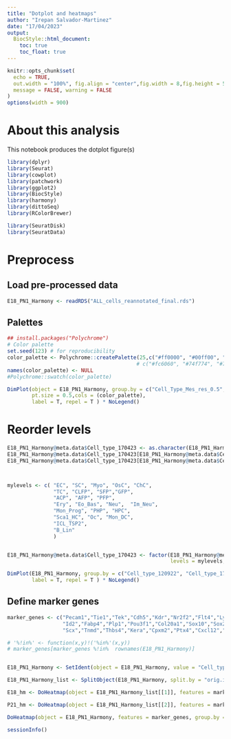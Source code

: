 ```yaml
---
title: "Dotplot and heatmaps"
author: "Irepan Salvador-Martinez"
date: "17/04/2023"
output:
  BiocStyle::html_document:
    toc: true
    toc_float: true
---
```


```r
knitr::opts_chunk$set(
  echo = TRUE, 
  out.width = "100%", fig.align = "center",fig.width = 8,fig.height = 5,
  message = FALSE, warning = FALSE
)
options(width = 900)
```



# About this analysis

This notebook produces the dotplot figure(s)


```r
library(dplyr)
library(Seurat)
library(cowplot)
library(patchwork)
library(ggplot2)
library(BiocStyle)
library(harmony)
library(dittoSeq)
library(RColorBrewer)

library(SeuratDisk)
library(SeuratData)
```
# Preprocess

## Load pre-processed data



```r
E18_PN1_Harmony <- readRDS("ALL_cells_reannotated_final.rds")
```

## Palettes

```r
## install.packages("Polychrome")
# Color palette
set.seed(123) # for reproducibility
color_palette <- Polychrome::createPalette(25,c("#ff0000", "#00ff00", "#0000ff")) 
                                          # c("#fc6060", "#74f774", "#7c7cfc"))
names(color_palette) <- NULL
#Polychrome::swatch(color_palette)
```


```r
DimPlot(object = E18_PN1_Harmony, group.by = c("Cell_Type_Mes_res_0.5", "Cell_type_120922"),
        pt.size = 0.5,cols = (color_palette),
        label = T, repel = T ) * NoLegend()


```


# Reorder levels

```r
E18_PN1_Harmony@meta.data$Cell_type_170423 <- as.character(E18_PN1_Harmony@meta.data$Cell_type_120922)
E18_PN1_Harmony@meta.data$Cell_type_170423[E18_PN1_Harmony@meta.data$Cell_type_170423=="Chondrogenic"] = "ChC"
E18_PN1_Harmony@meta.data$Cell_type_170423[E18_PN1_Harmony@meta.data$Cell_type_170423=="Osteogenic"] = "OsC"



mylevels <- c( "EC", "SC", "Myo", "OsC", "ChC",
               "TC", "CLFP", "SFP","GFP", 
               "ACP", "AFP", "PFP", 
               "Ery", "Eo_Bas", "Neu",  "Im_Neu",
               "Mon_Prog", "PHP", "HPC",
               "Sca1_HC", "Oc", "Mon_DC",
               "ICL_TSP2",
               "B_Lin"
               )


E18_PN1_Harmony@meta.data$Cell_type_170423 <- factor(E18_PN1_Harmony@meta.data$Cell_type_170423, 
                                                     levels = mylevels, ordered = TRUE)

```


```r
DimPlot(E18_PN1_Harmony, group.by = c("Cell_type_120922", "Cell_type_170423"),
        label = T, repel = T ) * NoLegend()
```

## Define marker genes 

```r
marker_genes <- c("Pecam1","Tie1","Tek","Cdh5","Kdr","Nr2f2","Flt4","Ly6c1","Kitl","Ctla2a",
                  "Id2","Fabp4","Plp1","Pou3f1","Col20a1","Sox10","Sox2","Pax7","Myf5","Fgfr4","Cdh15","Msc","Myod1","Pitx2","Acta2","Tagln","Sox8","Runx2","Bglap","Sp7","Mmp13","Spp1","Ibsp","Bglap2","Cd200","Col2a1","Col9a1","Col9a2","Col9a3","Acan","Sox9","Sox5","Fmod",#"Pgr4",
                  "Scx","Tnmd","Thbs4","Kera","Cpxm2","Ptx4","Cxcl12","Ly6h","Lpl","Ghr","Entpd2","Ly6a","Cadm3","Cd248","Prrx2","Twist2","Ntrk2","Gas6","Eln","Igfbp2","Gdf5","Pthlh","Barx1","Cd55","Ackr2","Tspan15","Procr","Hbegf","Prg4","Sema3a","Wnt4","Ptch2","Gli1","Notch3","Angpt2","Gata6","Steap4","Prrx1","Col1a1","Col1a2","Pdgfra","Nusap1","Cenpf","Cenpe","Mki67","Gypa","Hbb-bt","Hba-a2","Slc4a1","Il6","Cd69","Ms4a2","Cd200r3","Nkg7","Gzmb","Il4","Il13","Mmp9","Il1rn","S100a9","Cxcl2","Cxcr2","Cd177","Ly6g","Retnlg","Cd14","Adgre1","F13a1","Ms4a6c","Cd48","H2-DMa","Ptprc","Cd52","Cd53","Kit","Flt3","Elane","Hmga2","Ctsg","Tal1","Meis1","H2-Aa","Cd74","Ctsk","Tnfrsf11a","Atp6v0d2","Cd83","C1qb","C1qa","Ms4a7","Cd7","Cd3g","Ccl5","Trbc1","Klrd1","Gata3","Cd2","Il2rb","Thy1","Tcf7","Cxcr6","Cd247","Lck","Pax5","Cd19","Cd79a","Mzb1","Tcf3","Ebf1")
```

```r
# '%!in%' <- function(x,y)!('%in%'(x,y))
# marker_genes[marker_genes %!in%  rownames(E18_PN1_Harmony)]



```

```r
E18_PN1_Harmony <- SetIdent(object = E18_PN1_Harmony, value = "Cell_type_170423")
```

```r
E18_PN1_Harmony_list <- SplitObject(E18_PN1_Harmony, split.by = "orig.ident")
```



```r
E18_hm <- DoHeatmap(object = E18_PN1_Harmony_list[[1]], features = marker_genes, group.by = "Cell_type_170423" ) + NoLegend() + ggtitle("E18")

P21_hm <- DoHeatmap(object = E18_PN1_Harmony_list[[2]], features = marker_genes, group.by = "Cell_type_170423" ) + NoLegend() + ggtitle("P21")


```


```r
DoHeatmap(object = E18_PN1_Harmony, features = marker_genes, group.by = "Cell_type_170423" ) + NoLegend()
```





```r
sessionInfo()
```


